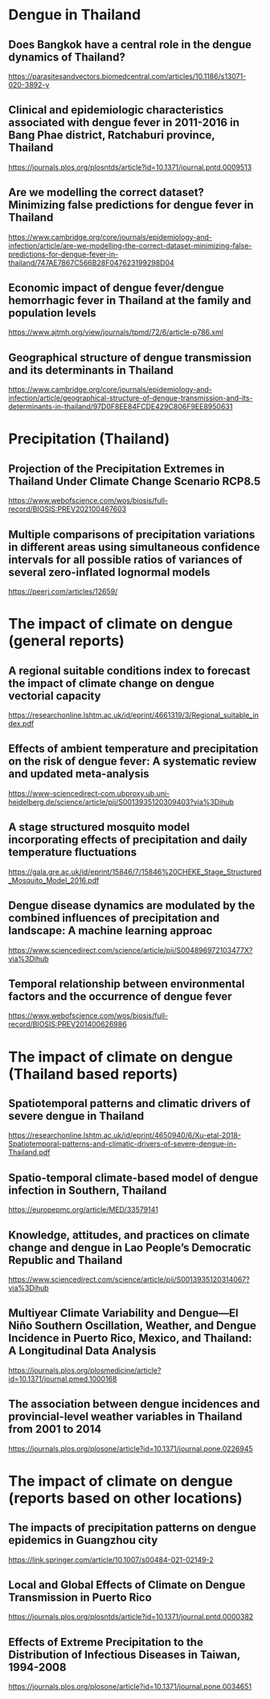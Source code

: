 # Dengue in Thailand

## Does Bangkok have a central role in the dengue dynamics of Thailand?

<https://parasitesandvectors.biomedcentral.com/articles/10.1186/s13071-020-3892-y>

## Clinical and epidemiologic characteristics associated with dengue fever in 2011-2016 in Bang Phae district, Ratchaburi province, Thailand

<https://journals.plos.org/plosntds/article?id=10.1371/journal.pntd.0009513>

## Are we modelling the correct dataset? Minimizing false predictions for dengue fever in Thailand

<https://www.cambridge.org/core/journals/epidemiology-and-infection/article/are-we-modelling-the-correct-dataset-minimizing-false-predictions-for-dengue-fever-in-thailand/747AE7867C566B28F047623199298D04>

## Economic impact of dengue fever/dengue hemorrhagic fever in Thailand at the family and population levels

<https://www.ajtmh.org/view/journals/tpmd/72/6/article-p786.xml>

## Geographical structure of dengue transmission and its determinants in Thailand

<https://www.cambridge.org/core/journals/epidemiology-and-infection/article/geographical-structure-of-dengue-transmission-and-its-determinants-in-thailand/97D0F8EE84FCDE429C806F9EE8950631>



# Precipitation (Thailand)

## Projection of the Precipitation Extremes in Thailand Under Climate Change Scenario RCP8.5

<https://www.webofscience.com/wos/biosis/full-record/BIOSIS:PREV202100467603>

## Multiple comparisons of precipitation variations in different areas using simultaneous confidence intervals for all possible ratios of variances of several zero-inflated lognormal models

<https://peerj.com/articles/12659/>



# The impact of climate on dengue (general reports)

## A regional suitable conditions index to forecast the impact of climate change on dengue vectorial capacity

<https://researchonline.lshtm.ac.uk/id/eprint/4661319/3/Regional_suitable_index.pdf>

## Effects of ambient temperature and precipitation on the risk of dengue fever: A systematic review and updated meta-analysis

<https://www-sciencedirect-com.ubproxy.ub.uni-heidelberg.de/science/article/pii/S0013935120309403?via%3Dihub>

## A stage structured mosquito model incorporating effects of precipitation and daily temperature fluctuations

<https://gala.gre.ac.uk/id/eprint/15846/7/15846%20CHEKE_Stage_Structured_Mosquito_Model_2016.pdf>

## Dengue disease dynamics are modulated by the combined influences of precipitation and landscape: A machine learning approac

<https://www.sciencedirect.com/science/article/pii/S004896972103477X?via%3Dihub>

## Temporal relationship between environmental factors and the occurrence of dengue fever

<https://www.webofscience.com/wos/biosis/full-record/BIOSIS:PREV201400626986>



# The impact of climate on dengue (Thailand based reports)

## Spatiotemporal patterns and climatic drivers of severe dengue in Thailand

<https://researchonline.lshtm.ac.uk/id/eprint/4650940/6/Xu-etal-2018-Spatiotemporal-patterns-and-climatic-drivers-of-severe-dengue-in-Thailand.pdf>

## Spatio-temporal climate-based model of dengue infection in Southern, Thailand

<https://europepmc.org/article/MED/33579141>

## Knowledge, attitudes, and practices on climate change and dengue in Lao People's Democratic Republic and Thailand

<https://www.sciencedirect.com/science/article/pii/S0013935120314067?via%3Dihub>

## Multiyear Climate Variability and Dengue---El Niño Southern Oscillation, Weather, and Dengue Incidence in Puerto Rico, Mexico, and Thailand: A Longitudinal Data Analysis

<https://journals.plos.org/plosmedicine/article?id=10.1371/journal.pmed.1000168>

## The association between dengue incidences and provincial-level weather variables in Thailand from 2001 to 2014

<https://journals.plos.org/plosone/article?id=10.1371/journal.pone.0226945>



# The impact of climate on dengue (reports based on other locations)

## The impacts of precipitation patterns on dengue epidemics in Guangzhou city

<https://link.springer.com/article/10.1007/s00484-021-02149-2>

## Local and Global Effects of Climate on Dengue Transmission in Puerto Rico

<https://journals.plos.org/plosntds/article?id=10.1371/journal.pntd.0000382>

## Effects of Extreme Precipitation to the Distribution of Infectious Diseases in Taiwan, 1994-2008

<https://journals.plos.org/plosone/article?id=10.1371/journal.pone.0034651>

